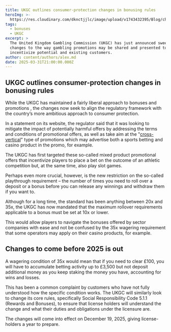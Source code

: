 ```yaml
---
title: UKGC outlines consumer-protection changes in bonusing rules
heroImg: >-
  https://res.cloudinary.com/dknctjjlc/image/upload/v1743432395/Blog/chris-lawton-QPOaQ2Kp80c-unsplash_fvokov.webp
tags:
  - bonuses
  - UKGC
excerpt: >
  The United Kingdom Gambling Commission (UKGC) has just announced sweeping
  changes to the way gambling promotions may be shared and presented to
  incentivize potential and existing customers.
author: content/authors/alex.md
date: 2025-03-31T21:00:00.000Z
---
```


## UKGC outlines consumer-protection changes in bonusing rules

While the UKGC has maintained a fairly liberal approach to bonuses and promotions , the changes now seek to align the regulatory framework with the country’s more ambitious approach to consumer protection.

In a statement on its website, the regulator said that it was looking to mitigate the impact of potentially harmful offers by addressing the terms and conditions of promotional offers, as well as take aim at the "[cross-vertical](https://www.gamblingcommission.gov.uk/news/article/gambling-promotions-to-be-safer-and-simpler)" type of promotions which may advertise both a sports betting and casino product in the promo, for example.

The UKGC has first targeted these so-called mixed product promotional offers that incentivize players to place a bet on the outcome of an athletic competition but, at the same time, also play slot games.

Perhaps even more crucial, however, is the new restriction on the so-called playthrough requirement – the number of times you need to roll over a deposit or a bonus before you can release any winnings and withdraw them if you want to.

Although for a long time, the standard has been anything between 20x and 35x, the UKGC has now mandated that the maximum rollover requirements applicable to a bonus must be set at 10x or lower.

This would allow players to navigate the bonuses offered by sector companies with ease and not be confused by the 35x wagering requirement that some operators may apply on their casino products, for example.

## Changes to come before 2025 is out

A wagering condition of 35x would mean that if you need to clear £100, you will have to accumulate betting activity up to £3,500 but not deposit additional money as you keep staking the money you have, accounting for wins and losses.

This has been a common complaint by customers who have not fully understood how the specific condition works. The UKGC will similarly look to change its core rules, specifically Social Responsibility Code 5.1.1 (Rewards and Bonuses), to ensure that license holders will understand the change and what their duties and obligations under the licensure are.

The changes will come into effect on December 19, 2025, giving license-holders a year to prepare.
